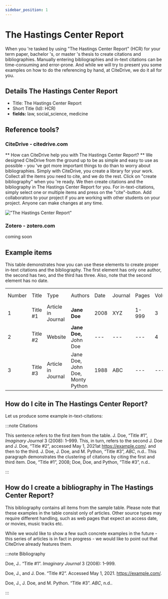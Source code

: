 ```yaml
---
sidebar_position: 1
---
```


# The Hastings Center Report

When you 're tasked by using "The Hastings Center Report" (HCR) for your term paper, bachelor 's, or master 's thesis to create citations and bibliographies.
Manually entering bibliographies and in-text citations can be time-consuming and error-prone. And while we will try to present you some examples on how to do the referencing by hand, at CiteDrive, we do it all for you.

## Details  The Hastings Center Report
* Title: The Hastings Center Report
* Short Title (Id): HCR)
* **fields:** law, social_science, medicine

## Reference tools?
### CiteDrive - citedrive.com
** How can CiteDrive help you with The Hastings Center Report? **
We designed CiteDrive from the ground up to be as simple and easy to use as possible - you 've got more important things to do than to worry about bibliographies. Simply with CiteDrive, you create a library for your work. Collect all the items you need to cite, and we do the rest. Click on "create bibliography" when you 're ready. We then create citations and the bibliography in The Hastings Center Report for you. For in-text-citations, simply select one or multiple items and press on the "cite"-button. Add collaborators to your project if you are working with other students on your project. Anyone can make changes at any time.


!["The Hastings Center Report"](images/the-hastings-center-report.svg "Choose The Hastings Center Report in the CiteDrive App")

### Zotero - zotero.com

coming soon

## Example items

This table demonstrates how you can use these elements to create proper in-text citations and the bibliography. The first element has only one author, the second has two, and the third has three. Also, note that the second element has no date.


<table>
  <tr>
   <td>Number
   </td>
   <td>Title
   </td>
   <td>Type
   </td>
   <td>Authors
   </td>
   <td>Date
   </td>
   <td>Journal
   </td>
   <td>Pages
   </td>
   <td>Volume
   </td>
   <td>Issue
   </td>
   <td>Access Date
   </td>
  </tr>
  <tr>
   <td>1
   </td>
   <td>Title #1
   </td>
   <td>Article in Journal
   </td>
   <td><strong>Jane Doe</strong>
   </td>
   <td>2008
   </td>
   <td>XYZ
   </td>
   <td>1-999
   </td>
   <td>3
   </td>
   <td>2
   </td>
   <td>--
   </td>
  </tr>
  <tr>
   <td>
2
   </td>
   <td>Title #2
   </td>
   <td>Website
   </td>
   <td><strong>Jane Doe, </strong>John Doe
   </td>
   <td>---
   </td>
   <td>---
   </td>
   <td>---
   </td>
   <td>4
   </td>
   <td>---
   </td>
   <td>2020-05-01
   </td>
  </tr>
  <tr>
   <td>3
   </td>
   <td>Title #3
   </td>
   <td>Article in Journal
   </td>
   <td>Jane Doe, John Doe, Monty Python
   </td>
   <td>1988
   </td>
   <td>ABC
   </td>
   <td>---
   </td>
   <td>---
   </td>
   <td>16
   </td>
   <td>---
   </td>
  </tr>
</table>



## How do I cite in  The Hastings Center Report?

Let us produce some example in-text-citations:

:::note Citations


This sentence refers to the first item from the table. J. Doe, “Title #1”, <i>Imaginary Journal</i> 3 (2008): 1–999. This, in turn, refers to the second J. Doe and J. Doe, “Title #2”, accessed May 1, 2021at https://example.com/.
and then to the third.  J. Doe, J. Doe, and M. Python, “Title #3”, <i>ABC</i>, n.d..
This paragraph demonstrates the clustering of citations by citing the first and third item. Doe, “Title #1”, 2008; Doe, Doe, and Python, “Title #3”, n.d..

:::

## How do I create a bibliography in The Hastings Center Report?

This bibliography contains all items from the sample table. Please note that these examples in the table consist only of articles. Other source types may require different handling, such as web pages that expect an access date, or movies, music tracks etc.

While we would like to show a few such concrete examples in the future - this series of articles is in fact in progress - we would like to point out that CiteDrive already features them.

:::note Bibliography

Doe, J.. “Title #1”. <i>Imaginary Journal</i> 3 (2008): 1–999.

Doe, J., and J. Doe. “Title #2”. Accessed May 1, 2021. https://example.com/.

Doe, J., J. Doe, and M. Python. “Title #3”. <i>ABC</i>, n.d..



:::


        